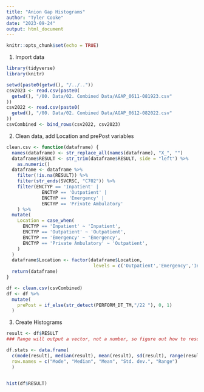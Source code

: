 ```yaml
---
title: "Anion Gap Histograms"
author: "Tyler Cooke"
date: "2023-09-24"
output: html_document
---
```


```r
knitr::opts_chunk$set(echo = TRUE)
```

1. Import data

```r
library(tidyverse)
library(knitr)

setwd(paste0(getwd(), "/../.."))
csv2023 <- read.csv(paste0(
  getwd(), "/00. Data/02. Combined Data/AGAP_0611-081923.csv"
))
csv2022 <- read.csv(paste0(
  getwd(), "/00. Data/02. Combined Data/AGAP_0612-082022.csv"
))
csvCombined <- bind_rows(csv2022, csv2023)
```

2. Clean data, add Location and prePost variables

```r
clean.csv <- function(dataframe) {
  names(dataframe) <- str_replace_all(names(dataframe), "X_", "")
  dataframe$RESULT <- str_trim(dataframe$RESULT, side = "left") %>% 
    as.numeric()
  dataframe <- dataframe %>% 
    filter(!is.na(RESULT)) %>% 
    filter(str_ends(SVCRSC, "C702")) %>% 
    filter(ENCTYP == 'Inpatient' |
             ENCTYP == 'Outpatient' |
             ENCTYP == 'Emergency' |
             ENCTYP == 'Private Ambulatory'
    ) %>%
  mutate(
    Location = case_when(
      ENCTYP == 'Inpatient' ~ 'Inpatient',
      ENCTYP == 'Outpatient' ~ 'Outpatient',
      ENCTYP == 'Emergency' ~ 'Emergency',
      ENCTYP == 'Private Ambulatory' ~ 'Outpatient',
    )
  )
  dataframe$Location <- factor(dataframe$Location,
                                levels = c('Outpatient','Emergency','Inpatient'))
  return(dataframe)
}

df <- clean.csv(csvCombined)
df <- df %>% 
  mutate(
    prePost = if_else(str_detect(PERFORM_DT_TM,"/22 "), 0, 1)
  )
```

3. Create Histograms

```r
result <- df$RESULT
### Range will output a vector, not a number, so figure out how to resolve that

df.stats <- data.frame(
  c(mode(result), median(result), mean(result), sd(result), range(result)),
  row.names = c("Mode", "Median", "Mean", "Std. dev.", "Range")
  )


hist(df$RESULT)
```
